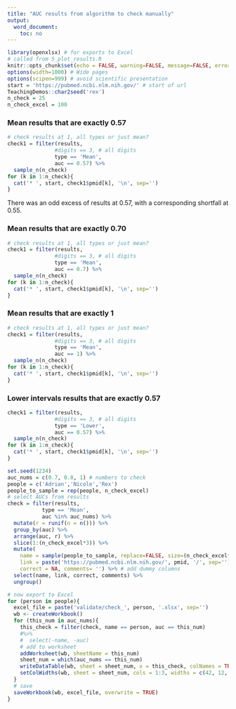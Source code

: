 ```yaml
---
title: "AUC results from algorithm to check manually"
output: 
  word_document:
    toc: no
---
```


```r
library(openxlsx) # for exports to Excel
# called from 5_plot_results.R
knitr::opts_chunk$set(echo = FALSE, warning=FALSE, message=FALSE, error=FALSE, comment='', dpi=400)
options(width=1000) # Wide pages
options(scipen=999) # avoid scientific presentation
start = 'https://pubmed.ncbi.nlm.nih.gov/' # start of url
TeachingDemos::char2seed('rex')
n_check = 25
n_check_excel = 100
```


### Mean results that are exactly 0.57


```r
# check results at 1, all types or just mean?
check1 = filter(results, 
               #digits == 3, # all digits
               type == 'Mean',
               auc == 0.57) %>%
  sample_n(n_check)
for (k in 1:n_check){
  cat('* ', start, check1$pmid[k], '\n', sep='')
}  
```

There was an odd excess of results at 0.57, with a corresponding shortfall at 0.55.


### Mean results that are exactly 0.70


```r
# check results at 1, all types or just mean?
check1 = filter(results, 
               #digits == 3, # all digits
               type == 'Mean',
               auc == 0.7) %>%
  sample_n(n_check)
for (k in 1:n_check){
  cat('* ', start, check1$pmid[k], '\n', sep='')
}  
```



### Mean results that are exactly 1


```r
# check results at 1, all types or just mean?
check1 = filter(results, 
               #digits == 3, # all digits
               type == 'Mean',
               auc == 1) %>%
  sample_n(n_check)
for (k in 1:n_check){
  cat('* ', start, check1$pmid[k], '\n', sep='')
}  
```

### Lower intervals results that are exactly 0.57

```r
check1 = filter(results, 
               #digits == 3, # all digits
               type == 'Lower',
               auc == 0.57) %>%
  sample_n(n_check)
for (k in 1:n_check){
  cat('* ', start, check1$pmid[k], '\n', sep='')
}  
```

```r
set.seed(1234)
auc_nums = c(0.7, 0.8, 1) # numbers to check
people = c('Adrian','Nicole','Rex')
people_to_sample = rep(people, n_check_excel)
# select AUCs from results
check = filter(results, 
           type == 'Mean',
           auc %in% auc_nums) %>%
  mutate(r = runif(n = n())) %>%
  group_by(auc) %>%
  arrange(auc, r) %>%
  slice(1:(n_check_excel*3)) %>%
  mutate(
    name = sample(people_to_sample, replace=FALSE, size=(n_check_excel*3)),
    link = paste('https://pubmed.ncbi.nlm.nih.gov/', pmid, '/', sep=''), 
    correct = NA, comments= '') %>% # add dummy columns 
  select(name, link, correct, comments) %>%
  ungroup()

# now export to Excel
for (person in people){
  excel_file = paste('validate/check_', person, '.xlsx', sep='')
  wb <- createWorkbook()
  for (this_num in auc_nums){
    this_check = filter(check, name == person, auc == this_num) 
    #%>%
    #  select(-name, -auc)
    # add to worksheet
    addWorksheet(wb, sheetName = this_num)
    sheet_num = which(auc_nums == this_num)
    writeDataTable(wb, sheet = sheet_num, x = this_check, colNames = TRUE, rowNames = FALSE)
    setColWidths(wb, sheet = sheet_num, cols = 1:3, widths = c(42, 12, 12))
  }
  # save
  saveWorkbook(wb, excel_file, overwrite = TRUE) 
}
```